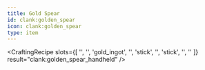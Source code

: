 ```yaml
---
title: Gold Spear
id: clank:golden_spear
icon: clank:golden_spear
type: item
---
```


<CraftingRecipe
    slots={[
        '',
        '',
        'gold_ingot',
        '',
        'stick',
        '',
        'stick',
        '',
        ''
    ]}
    result="clank:golden_spear_handheld"
/>